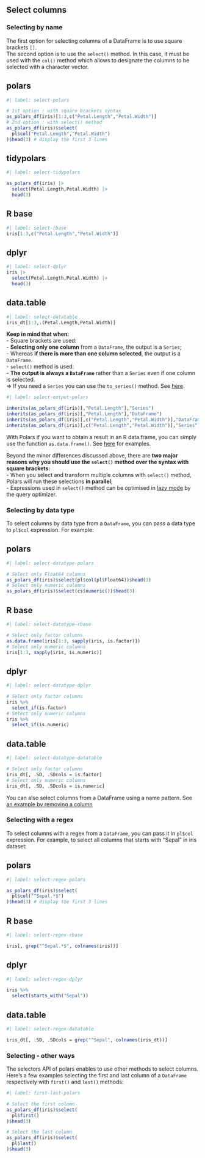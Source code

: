 ## Select columns

### Selecting by name

The first option for selecting columns of a DataFrame is to use square brackets `[]`.  
The second option is to use the `select()` method. In this case, it must be used with the `col()` method which allows to designate the columns to be selected with a character vector.

::: {.panel-tabset}
## polars

```r
#| label: select-polars

# 1st option : with square brackets syntax
as_polars_df(iris)[1:3,c("Petal.Length","Petal.Width")] 
# 2nd option : with select() method
as_polars_df(iris)$select(
  pl$col("Petal.Length","Petal.Width")
)$head(3) # display the first 3 lines
```

## tidypolars

```r
#| label: select-tidypolars

as_polars_df(iris) |>
  select(Petal.Length,Petal.Width) |>
  head(3)
```

## R base

```r
#| label: select-rbase
iris[1:3,c("Petal.Length","Petal.Width")] 
```

## dplyr

```r
#| label: select-dplyr
iris |>
  select(Petal.Length,Petal.Width) |>
  head(3)
```

## data.table

```r
#| label: select-datatable
iris_dt[1:3,.(Petal.Length,Petal.Width)]
```
:::

**Keep in mind that when:**  
- Square brackets are used:  
    - **Selecting only one column** from a `DataFrame`, the output is a `Series`;  
    - Whereas **if there is more than one column selected**, the output is a `DataFrame`.  
- `select()` method is used:  
    - **The output is always a `DataFrame`** rather than a `Series` even if one column is selected.  
    => If you need a `Series` you can use the `to_series()` method. See [here](#get-series-from-dataFrame).

```r
#| label: select-output-polars

inherits(as_polars_df(iris)[,"Petal.Length"],"Series")
inherits(as_polars_df(iris)[,"Petal.Length"],"DataFrame")
inherits(as_polars_df(iris)[,c("Petal.Length","Petal.Width")],"DataFrame")
inherits(as_polars_df(iris)[,c("Petal.Length","Petal.Width")],"Series")
```

With Polars if you want to obtain a result in an R data.frame, you can simply use the function `as.data.frame()`. See [here](#from-seriesdataframes-to-vectordata.frames) for examples.

::: {.callout-tip}
Beyond the minor differences discussed above, there are **two major reasons why you should use the `select()` method over the syntax with square brackets:**  
- When you select and transform multiple columns with `select()` method, Polars will run these selections **in parallel**;  
- Expressions used in `select()` method can be optimised in [lazy mode](#introduction-to-lazy-mode) by the query optimizer.
:::

### Selecting by data type

To select columns by data type from a `DataFrame`, you can pass a data type to `pl$col` expression.
For example:

::: {.panel-tabset}
## polars

```r
#| label: select-datatype-polars

# Select only Float64 columns
as_polars_df(iris)$select(pl$col(pl$Float64))$head(3)
# Select only numeric columns
as_polars_df(iris)$select(cs$numeric())$head(3) 
```

## R base

```r
#| label: select-datatype-rbase

# Select only factor columns
as.data.frame(iris[1:3, sapply(iris, is.factor)])
# Select only numeric columns
iris[1:3, sapply(iris, is.numeric)]
```

## dplyr

```r
#| label: select-datatype-dplyr

# Select only factor columns
iris %>% 
  select_if(is.factor)
# Select only numeric columns
iris %>% 
  select_if(is.numeric)
```

## data.table

```r
#| label: select-datatype-datatable

# Select only factor columns
iris_dt[, .SD, .SDcols = is.factor]
# Select only numeric columns
iris_dt[, .SD, .SDcols = is.numeric]
```
:::

::: {.callout-note}
You can also select columns from a DataFrame using a name pattern. See [an example by removing a column](#removing-by-name-pattern)
:::

### Selecting with a regex

To select columns with a regex from a `DataFrame`, you can pass it in `pl$col` expression.
For example, to select all columns that starts with "Sepal" in iris dataset:  

::: {.panel-tabset}
## polars

```r
#| label: select-regex-polars

as_polars_df(iris)$select(
  pl$col("^Sepal.*$")
)$head(3) # display the first 3 lines

```

## R base

```r
#| label: select-regex-rbase

iris[, grep("^Sepal.*$", colnames(iris))]
```

## dplyr

```r
#| label: select-regex-dplyr

iris %>%
  select(starts_with("Sepal"))
```

## data.table

```r
#| label: select-regex-datatable

iris_dt[, .SD, .SDcols = grep("^Sepal", colnames(iris_dt))]
```
:::

### Selecting - other ways

The selectors API of polars enables to use other methods to select columns.  
Here's a few examples selecting the first and last column of a `DataFrame` respectively with `first()` and `last()` methods:  

```r
#| label: first-last-polars

# Select the first column
as_polars_df(iris)$select(
  pl$first()
)$head(3)

# Select the last column
as_polars_df(iris)$select(
  pl$last()
)$head(3)
```
